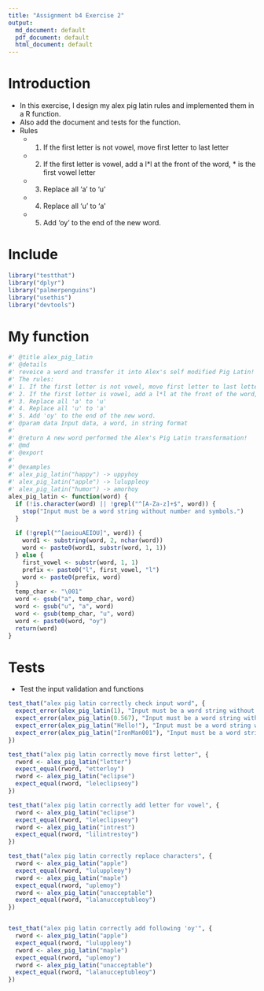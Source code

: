 ```yaml
---
title: "Assignment b4 Exercise 2"
output:
  md_document: default
  pdf_document: default
  html_document: default
---
```

# Introduction
- In this exercise, I design my alex pig latin rules and implemented them in a R function.
- Also add the document and tests for the function.
- Rules
  - 1. If the first letter is not vowel, move first letter to last letter
  - 2. If the first letter is vowel, add a l*l at the front of the word, \* is the first vowel letter
  - 3. Replace all 'a' to 'u'
  - 4. Replace all 'u' to 'a'
  - 5. Add 'oy' to the end of the new word.

# Include
```r
library("testthat")
library("dplyr")
library("palmerpenguins")
library("usethis")
library("devtools")
```

# My function
```r
#' @title alex_pig_latin
#' @details
#' reveice a word and transfer it into Alex's self modified Pig Latin!
#' The rules:
#' 1. If the first letter is not vowel, move first letter to last letter
#' 2. If the first letter is vowel, add a l*l at the front of the word, \* is the first vowel letter
#' 3. Replace all 'a' to 'u'
#' 4. Replace all 'u' to 'a'
#' 5. Add 'oy' to the end of the new word.
#' @param data Input data, a word, in string format
#'
#' @return A new word performed the Alex's Pig Latin transformation!
#' @md
#' @export
#'
#' @examples
#' alex_pig_latin("happy") -> uppyhoy
#' alex_pig_latin("apple") -> luluppleoy
#' alex_pig_latin("humor") -> amorhoy
alex_pig_latin <- function(word) {
  if (!is.character(word) || !grepl("^[A-Za-z]+$", word)) {
    stop("Input must be a word string without number and symbols.")
  }
  
  if (!grepl("^[aeiouAEIOU]", word)) {
    word1 <- substring(word, 2, nchar(word))
    word <- paste0(word1, substr(word, 1, 1))
  } else {
    first_vowel <- substr(word, 1, 1)
    prefix <- paste0("l", first_vowel, "l")
    word <- paste0(prefix, word)
  }
  temp_char <- "\001"
  word <- gsub("a", temp_char, word)
  word <- gsub("u", "a", word)
  word <- gsub(temp_char, "u", word)
  word <- paste0(word, "oy")
  return(word)
}

```
# Tests
- Test the input validation and functions
```r
test_that("alex pig latin correctly check input word", {
  expect_error(alex_pig_latin(1), "Input must be a word string without number and symbols.")
  expect_error(alex_pig_latin(0.567), "Input must be a word string without number and symbols.")
  expect_error(alex_pig_latin("Hello!"), "Input must be a word string without number and symbols.")
  expect_error(alex_pig_latin("IronMan001"), "Input must be a word string without number and symbols.")
})

test_that("alex pig latin correctly move first letter", {
  rword <- alex_pig_latin("letter")
  expect_equal(rword, "etterloy")
  rword <- alex_pig_latin("eclipse")
  expect_equal(rword, "leleclipseoy")
})

test_that("alex pig latin correctly add letter for vowel", {
  rword <- alex_pig_latin("eclipse")
  expect_equal(rword, "leleclipseoy")
  rword <- alex_pig_latin("intrest")
  expect_equal(rword, "lilintrestoy")
})

test_that("alex pig latin correctly replace characters", {
  rword <- alex_pig_latin("apple")
  expect_equal(rword, "luluppleoy")
  rword <- alex_pig_latin("maple")
  expect_equal(rword, "uplemoy")
  rword <- alex_pig_latin("unacceptable")
  expect_equal(rword, "lalanucceptubleoy")
})


test_that("alex pig latin correctly add following 'oy'", {
  rword <- alex_pig_latin("apple")
  expect_equal(rword, "luluppleoy")
  rword <- alex_pig_latin("maple")
  expect_equal(rword, "uplemoy")
  rword <- alex_pig_latin("unacceptable")
  expect_equal(rword, "lalanucceptubleoy")
})

```
